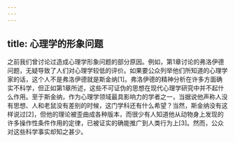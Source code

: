 ```yaml
---
---
---
```

title: 心理学的形象问题
---




之前我们曾讨论过造成心理学形象问题的部分原因。例如，第1章讨论的弗洛伊德问题，无疑导致了人们对心理学较低的评价。如果要公众列举他们所知道的心理学家的话，这个人不是弗洛伊德就是斯金纳[1]。弗洛伊德的精神分析在许多方面确实不科学，但正如第1章所述，这些不可证伪的思想在现代心理学研究中并不起什么作用。至于斯金纳，作为心理学领域最具影响力的学者之一，当据说他声称人没有思想、人和老鼠没有差别的时候，这门学科还有什么希望？当然，斯金纳没有这样说过[2]，但他的理论被歪曲成各种版本，而很少有人知道他从动物身上发现的许多操作性条件作用的定律，已被证实的确能推广到人类行为上[3]。然而，公众对这些科学事实却知之甚少。